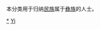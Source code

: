 {{Catnav|頁面分類|...|亚洲民族|中华民族|彝族}}

本分类用于归纳[[民族|民族]]属于[[彝族|彝族]]的人士。

[[Category:彝族|*]]
[[Category:各族群中國人|Yi]]